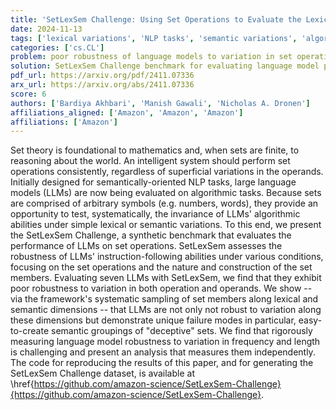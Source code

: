 ```yaml
---
title: 'SetLexSem Challenge: Using Set Operations to Evaluate the Lexical and Semantic Robustness of Language Models'
date: 2024-11-13
tags: ['lexical variations', 'NLP tasks', 'semantic variations', 'algorithmic tasks', 'instruction-following abilities', 'set operations', 'set theory', 'robustness evaluation', 'synthetic benchmark', 'language models']
categories: ['cs.CL']
problem: poor robustness of language models to variation in set operations and operands
solution: SetLexSem Challenge benchmark for evaluating language model performance
pdf_url: https://arxiv.org/pdf/2411.07336
arx_url: https://arxiv.org/abs/2411.07336
score: 6
authors: ['Bardiya Akhbari', 'Manish Gawali', 'Nicholas A. Dronen']
affiliations_aligned: ['Amazon', 'Amazon', 'Amazon']
affiliations: ['Amazon']
---
```



Set theory is foundational to mathematics and, when sets are finite, to reasoning about the world. An intelligent system should perform set operations consistently, regardless of superficial variations in the operands. Initially designed for semantically-oriented NLP tasks, large language models (LLMs) are now being evaluated on algorithmic tasks. Because sets are comprised of arbitrary symbols (e.g. numbers, words), they provide an opportunity to test, systematically, the invariance of LLMs' algorithmic abilities under simple lexical or semantic variations. To this end, we present the SetLexSem Challenge, a synthetic benchmark that evaluates the performance of LLMs on set operations. SetLexSem assesses the robustness of LLMs' instruction-following abilities under various conditions, focusing on the set operations and the nature and construction of the set members. Evaluating seven LLMs with SetLexSem, we find that they exhibit poor robustness to variation in both operation and operands. We show -- via the framework's systematic sampling of set members along lexical and semantic dimensions -- that LLMs are not only not robust to variation along these dimensions but demonstrate unique failure modes in particular, easy-to-create semantic groupings of "deceptive" sets. We find that rigorously measuring language model robustness to variation in frequency and length is challenging and present an analysis that measures them independently. The code for reproducing the results of this paper, and for generating the SetLexSem Challenge dataset, is available at \href{https://github.com/amazon-science/SetLexSem-Challenge}{https://github.com/amazon-science/SetLexSem-Challenge}.